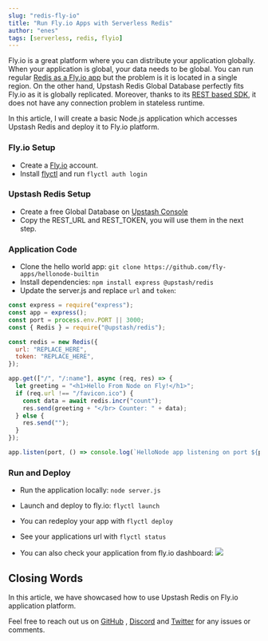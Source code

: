 ```yaml
---
slug: "redis-fly-io"
title: "Run Fly.io Apps with Serverless Redis"
author: "enes"
tags: [serverless, redis, flyio]
---
```


Fly.io is a great platform where you can distribute your application globally.
When your application is global, your data needs to be global. You can run
regular [Redis as a Fly.io app](https://fly.io/docs/reference/redis/) but the
problem is it is located in a single region. On the other hand, Upstash Redis
Global Database perfectly fits Fly.io as it is globally replicated. Moreover,
thanks to its [REST based SDK](https://github.com/upstash/upstash-redis), it
does not have any connection problem in stateless runtime.

In this article, I will create a basic Node.js application which accesses
Upstash Redis and deploy it to Fly.io platform.

### Fly.io Setup

- Create a [Fly.io](https://fly.io/) account.
- Install [flyctl](https://fly.io/docs/getting-started/installing-flyctl/) and
  run `flyctl auth login`

### Upstash Redis Setup

- Create a free Global Database
  on [Upstash Console](https://console.upstash.com/)
- Copy the REST_URL and REST_TOKEN, you will use them in the next step.

### Application Code

- Clone the hello world
  app: `git clone https://github.com/fly-apps/hellonode-builtin`
- Install dependencies:
  `npm install express @upstash/redis`
- Update the server.js and replace `url` and `token`:

```js
const express = require("express");
const app = express();
const port = process.env.PORT || 3000;
const { Redis } = require("@upstash/redis");

const redis = new Redis({
  url: "REPLACE_HERE",
  token: "REPLACE_HERE",
});

app.get(["/", "/:name"], async (req, res) => {
  let greeting = "<h1>Hello From Node on Fly!</h1>";
  if (req.url !== "/favicon.ico") {
    const data = await redis.incr("count");
    res.send(greeting + "</br> Counter: " + data);
  } else {
    res.send("");
  }
});

app.listen(port, () => console.log(`HelloNode app listening on port ${port}!`));
```

### Run and Deploy

- Run the application locally:
  `node server.js`
- Launch and deploy to fly.io:
  `flyctl launch`
- You can redeploy your app with `flyctl deploy`

- See your applications url with `flyctl status`
- You can also check your application from fly.io dashboard:
  ![](/img/blog/flyio/dashboard.png)

## Closing Words

In this article, we have showcased how to use Upstash Redis on Fly.io
application platform.

Feel free to reach out us
on [GitHub](https://github.com/upstash/issues/issues/new)
, [Discord](https://discord.com/invite/w9SenAtbme)
and [Twitter](https://twitter.com/upstash) for any issues or comments.
